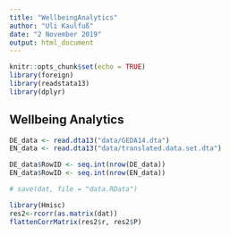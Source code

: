 ```yaml
---
title: "WellbeingAnalytics"
author: "Uli Kaulfuß"
date: "2 November 2019"
output: html_document
---
```


```r
knitr::opts_chunk$set(echo = TRUE)
library(foreign)
library(readstata13)
library(dplyr)

```

## Wellbeing Analytics


```r
DE_data <- read.dta13("data/GEDA14.dta")
EN_data <- read.dta13("data/translated.data.set.dta")

DE_data$RowID <- seq.int(nrow(DE_data))
EN_data$RowID <- seq.int(nrow(EN_data))

# save(dat, file = "data.RData")

```

```r
library(Hmisc)
res2<-rcorr(as.matrix(dat))
flattenCorrMatrix(res2$r, res2$P)
```



